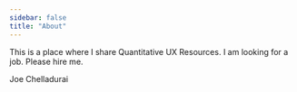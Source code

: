 ```yaml
---
sidebar: false
title: "About"
---
```


This is a place where I share Quantitative UX Resources. I am looking for a job. Please hire me.

Joe Chelladurai


